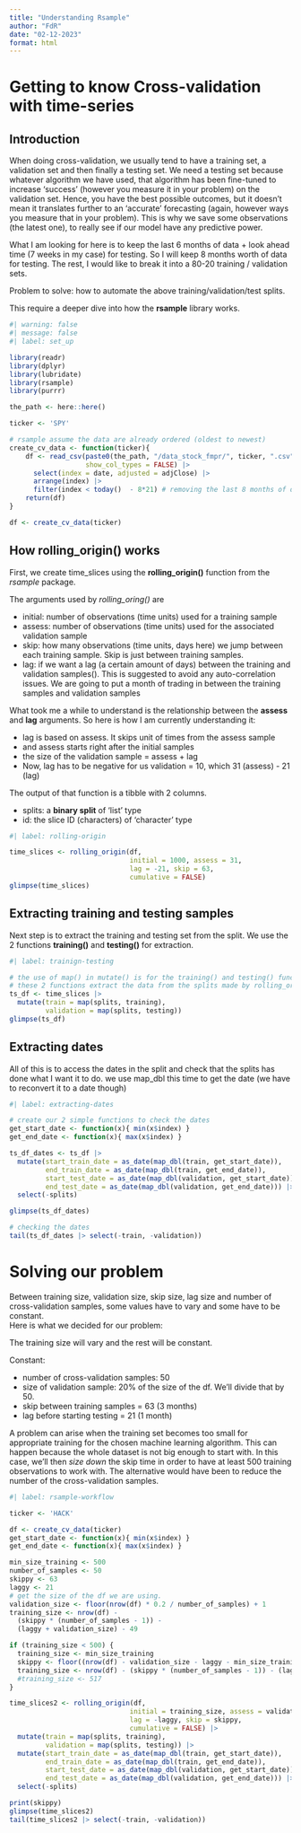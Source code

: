 ```yaml
---
title: "Understanding Rsample"
author: "FdR"
date: "02-12-2023"
format: html
---
```


# Getting to know Cross-validation with time-series 

## Introduction 

When doing cross-validation, we usually tend to have a training set, a validation set and then finally a testing set.  We need a testing set because whatever algorithm we have used, that algorithm has been fine-tuned to increase 'success' (however you measure it in your problem) on the validation set.  Hence, you have the best possible outcomes, but it doesn't mean it translates further to an 'accurate' forecasting (again, however ways you measure that in your problem).  This is why we save some observations (the latest one), to really see if our model have any predictive power. 

What I am looking for here is to keep the last 6 months of data + look ahead time (7 weeks in my case) for testing.  So I will keep 8 months worth of data for testing.  The rest, I would like to break it into a 80-20 training / validation sets. 

Problem to solve: how to automate the above training/validation/test splits.  

This require a deeper dive into how the **rsample** library works.  

```r
#| warning: false
#| message: false
#| label: set_up

library(readr) 
library(dplyr)
library(lubridate)
library(rsample)
library(purrr)

the_path <- here::here()

ticker <- 'SPY' 

# rsample assume the data are already ordered (oldest to newest)
create_cv_data <- function(ticker){
    df <- read_csv(paste0(the_path, "/data_stock_fmpr/", ticker, ".csv"), 
                   show_col_types = FALSE) |>  
      select(index = date, adjusted = adjClose) |> 
      arrange(index) |> 
      filter(index < today()  - 8*21) # removing the last 8 months of data for testing
    return(df)
}

df <- create_cv_data(ticker) 
```


## How rolling_origin() works

First, we create time_slices using the **rolling_origin()** function from the *rsample* package.  

The arguments used by *rolling_oring()* are 

* initial: number of observations (time units) used for a training sample
* assess: number of observations (time units) used for the associated validation sample 
* skip: how many observations (time units, days here) we jump between each training sample.   Skip is just between training samples.  
* lag: if we want a lag (a certain amount of days) between the training and validation samples().  This is suggested to avoid any auto-correlation issues.  We are going to put a month of trading in between the training samples and validation samples

What took me a while to understand is the relationship between the **assess** and **lag** arguments.  So here is how I am currently understanding it:   

* lag is based on assess.  It skips unit of times from the assess sample  
* and assess starts right after the initial samples 
* the size of the validation sample = assess + lag  
* Now, lag has to be negative for us validation = 10, which 31 (assess) - 21 (lag)

The output of that function is a tibble with 2 columns. 

* splits: a **binary split** of 'list' type
* id: the slice ID (characters) of 'character' type 

```r
#| label: rolling-origin

time_slices <- rolling_origin(df, 
                              initial = 1000, assess = 31, 
                              lag = -21, skip = 63, 
                              cumulative = FALSE) 
glimpse(time_slices)
```

## Extracting training and testing samples 

Next step is to extract the training and testing set from the split.   We use the 2 functions **training()** and **testing()** for extraction.

```r
#| label: trainign-testing

# the use of map() in mutate() is for the training() and testing() functions from the rsample package.
# these 2 functions extract the data from the splits made by rolling_origin()
ts_df <- time_slices |> 
  mutate(train = map(splits, training), 
         validation = map(splits, testing)) 
glimpse(ts_df)
```

## Extracting dates 

All of this is to access the dates in the split and check that the splits has done what I want it to do.  we use map_dbl this time to get the date (we have to reconvert it to a date though)

```r
#| label: extracting-dates

# create our 2 simple functions to check the dates 
get_start_date <- function(x){ min(x$index) }
get_end_date <- function(x){ max(x$index) }

ts_df_dates <- ts_df |> 
  mutate(start_train_date = as_date(map_dbl(train, get_start_date)), 
         end_train_date = as_date(map_dbl(train, get_end_date)), 
         start_test_date = as_date(map_dbl(validation, get_start_date)), 
         end_test_date = as_date(map_dbl(validation, get_end_date))) |> 
  select(-splits)

glimpse(ts_df_dates)

# checking the dates 
tail(ts_df_dates |> select(-train, -validation))
```

# Solving our problem 

Between training size, validation size, skip size, lag size and number of cross-validation samples, some values have to vary and some have to be constant.  
Here is what we decided for our problem: 

The training size will vary and the rest will be constant. 

Constant: 

* number of cross-validation samples: 50
* size of validation sample: 20% of the size of the df.  We'll divide that by 50. 
* skip between training samples = 63 (3 months)
* lag before starting testing = 21 (1 month)

A problem can arise when the training set becomes too small for appropriate training for the chosen machine learning algorithm.  This can happen because the whole dataset is not big enough to start with.  In this case, we'll then *size down* the skip time in order to have at least 500 training observations to work with.  The alternative would have been to reduce the number of the cross-validation samples. 

```r
#| label: rsample-workflow

ticker <- 'HACK'

df <- create_cv_data(ticker) 
get_start_date <- function(x){ min(x$index) }
get_end_date <- function(x){ max(x$index) }

min_size_training <- 500
number_of_samples <- 50
skippy <- 63
laggy <- 21
# get the size of the df we are using. 
validation_size <- floor(nrow(df) * 0.2 / number_of_samples) + 1
training_size <- nrow(df) - 
  (skippy * (number_of_samples - 1)) - 
  (laggy + validation_size) - 49

if (training_size < 500) {
  training_size <- min_size_training
  skippy <- floor((nrow(df) - validation_size - laggy - min_size_training) / number_of_samples) 
  training_size <- nrow(df) - (skippy * (number_of_samples - 1)) - (laggy + validation_size) - 49
  #training_size <- 517
}

time_slices2 <- rolling_origin(df, 
                              initial = training_size, assess = validation_size + laggy, 
                              lag = -laggy, skip = skippy, 
                              cumulative = FALSE) |> 
  mutate(train = map(splits, training), 
         validation = map(splits, testing)) |> 
  mutate(start_train_date = as_date(map_dbl(train, get_start_date)), 
         end_train_date = as_date(map_dbl(train, get_end_date)), 
         start_test_date = as_date(map_dbl(validation, get_start_date)), 
         end_test_date = as_date(map_dbl(validation, get_end_date))) |> 
  select(-splits)

print(skippy)
glimpse(time_slices2)
tail(time_slices2 |> select(-train, -validation))
```

